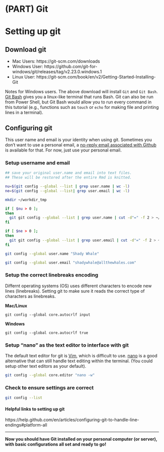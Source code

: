 # (PART) Git {-}

# Setting up git
## Download git

* Mac Users: https://git-scm.com/downloads
* Windows User: https://github.com/git-for-windows/git/releases/tag/v2.23.0.windows.1
* Linux User: https://git-scm.com/book/en/v2/Getting-Started-Installing-Git

Notes for Windows users. The above download will install `Git` and `Git Bash`. [Git Bash](https://www.atlassian.com/git/tutorials/git-bash) gives you a linux-like terminal that runs Bash. Git can also be run from Power Shell, but Git Bash would allow you to run every command in this tutorial (e.g., functions such as `touch` or `echo` for making file and printing lines in a terminal). 
	
## Configuring git 
This user name and email is your identity when using git. Sometimes you don't want to use a personal email, a [no-reply email associated with Github](https://help.github.com/en/articles/setting-your-commit-email-address#setting-your-commit-email-address-on-github) is available for that. For now, just use your personal email.

### Setup username and email
```bash
## save your original user.name and email into text files. 
## These will be restored after the entire Rmd is knitted.

nu=$(git config --global --list | grep user.name | wc -l)
ne=$(git config --global --list| grep user.email | wc -l)

mkdir ~/workdir_tmp

if [ $nu > 0 ];
then
  git git config --global --list | grep user.name | cut -d"=" -f 2 > ~/workdir_tmp/username.txt
fi

if [ $ne > 0 ];
then
  git git config --global --list | grep user.email | cut -d"=" -f 2 > ~/workdir_tmp/email.txt
fi

```

```bash
git config --global user.name "Shady Whale"

git config --global user.email "shadywhale@allthewhales.com"
```

### Setup the correct linebreaks encoding
Differnt operating systems (OS) uses different characters to encode new lines (linebreaks). Setting git to make sure it reads the correct type of characters as linebreaks.

**Mac/Linux**

`git config --global core.autocrlf input`


**Windows**

`git config --global core.autocrlf true`

### Setup "nano" as the text editor to interface with git
The default text editor for git is [Vim](https://eastmanreference.com/a-quick-start-guide-for-beginners-to-the-vim-text-editor), which is difficult to use. [nano](https://www.howtogeek.com/howto/42980/the-beginners-guide-to-nano-the-linux-command-line-text-editor/) is a good alternative that can still handle text editing within the terminal. (You could setup other text editors as your default).

```bash
git config --global core.editor "nano -w"
```

### Check to ensure settings are correct
```bash
git config --list
```

#### Helpful links to setting up git 
https://help.github.com/en/articles/configuring-git-to-handle-line-endings#platform-all

***
**Now you should have Git installed on your personal computer (or server), with basic configurations all set and ready to go!**

